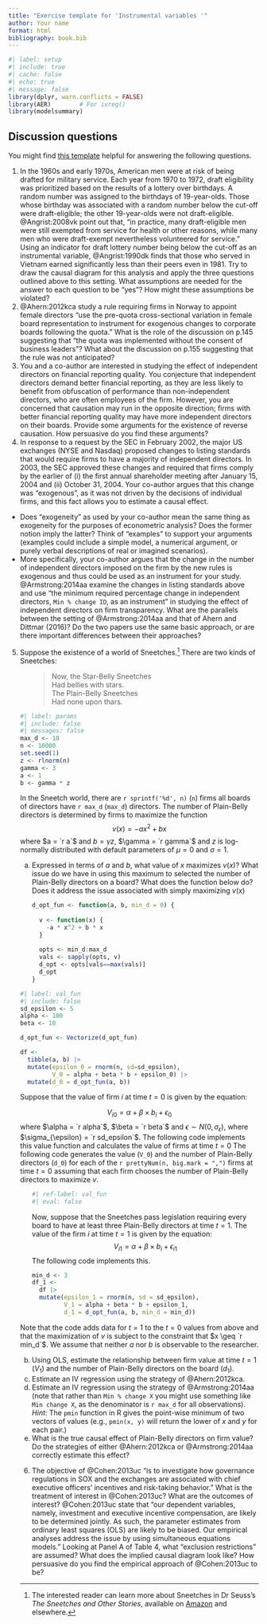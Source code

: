 ```yaml
---
title: "Exercise template for 'Instrumental variables '"
author: Your name
format: html
bibliography: book.bib
---
```


```r
#| label: setup
#| include: true
#| cache: false
#| echo: true
#| message: false
library(dplyr, warn.conflicts = FALSE)
library(AER)        # For ivreg()
library(modelsummary)
```

## Discussion questions

You might find [this template](templates/iv_template.Rmd) helpful for answering the following questions.

1. In the 1960s and early 1970s, American men were at risk of being drafted for military service. 
Each year from 1970 to 1972, draft eligibility was prioritized based on the results of a lottery over birthdays. 
A random number was assigned to the birthdays of 19-year-olds. 
Those whose birthday was associated with a random number below the cut-off were draft-eligible; the other 19-year-olds were not draft-eligible. 
@Angrist:2008vk point out that, "in practice, many draft-eligible men were still exempted from service for health or other reasons, while many men who were draft-exempt nevertheless volunteered for service."
Using an indicator for draft lottery number being below the cut-off as an instrumental variable, @Angrist:1990dk finds that those who served in Vietnam earned significantly less than their peers even in 1981. 
Try to draw the causal diagram for this analysis and apply the three questions outlined above to this setting. 
What assumptions are needed for the answer to each question to be "yes"? 
How might these assumptions be violated?
2.	@Ahern:2012kca study a rule requiring firms in Norway to appoint female directors "use the pre-quota cross-sectional variation in female board representation to instrument for exogenous changes to corporate boards following the quota."
What is the role of the discussion on p.145 suggesting that "the quota was implemented without the consent of business leaders"?
What about the discussion on p.155 suggesting that the rule was not anticipated?
3.	You and a co-author are interested in studying the effect of independent directors on financial reporting quality. 
You conjecture that independent directors demand better financial reporting, as they are less likely to benefit from obfuscation of performance than non-independent directors, who are often employees of the firm. 
However, you are concerned that causation may run in the opposite direction; firms with better financial reporting quality may have more independent directors on their boards. 
Provide some arguments for the existence of reverse causation. 
How persuasive do you find these arguments?
4. In response to a request by the SEC in February 2002, the major US exchanges (NYSE and Nasdaq) proposed changes to listing standards that would require firms to have a majority of independent directors. 
In 2003, the SEC approved these changes and required that firms comply by the earlier of (i) the first annual shareholder meeting after January 15, 2004 and (ii) October 31, 2004. 
Your co-author argues that this change was "exogenous", as it was not driven by the decisions of individual firms, and this fact allows you to estimate a causal effect.
  - Does "exogeneity" as used by your co-author mean the same thing as exogeneity for the purposes of econometric  analysis? 
  Does the former notion imply the latter? 
  Think of "examples" to support your arguments (examples could include a simple model, a numerical argument, or purely verbal descriptions of real or imagined scenarios).
  - More specifically, your co-author argues that the change in the number of independent directors imposed on the firm by the new rules is exogenous and thus could be used as an instrument for your study.
  @Armstrong:2014aa examine the changes in listing standards above and use "the minimum required percentage change in independent directors, `Min % change ID`, as an instrument" in studying the effect of independent directors on firm transparency. 
  What are the parallels between the setting of @Armstrong:2014aa and that of Ahern and Dittmar (2016)? 
  Do the two papers use the same basic approach, or are there important differences between their approaches?

5. Suppose the existence of a world of Sneetches.^[The interested reader can learn more about Sneetches in Dr Seuss's *The Sneetches and Other Stories*, available on [Amazon](https://www.amazon.com/dp/0394800893) and elsewhere.]
There are two kinds of Sneetches: 
<ul>
> Now, the Star-Belly Sneetches  
> Had bellies with stars.  
> The Plain-Belly Sneetches  
> Had none upon thars.
</ul>

<ul>
```r
#| label: params
#| include: false
#| messages: false
max_d <- 10
n <- 10000
set.seed(1) 
z <- rlnorm(n)
gamma <- 3
a <- 1
b <- gamma * z
```
In the Sneetch world,  there are `r sprintf('%d', n)` (`n`) firms all boards of directors have `r max_d` (`max_d`) directors.
The number of Plain-Belly directors is determined by firms to maximize the function
$$v(x) = -a x^2 + b x $$
where $a = `r a`$ and $b = \gamma z$, $\gamma = `r gamma`$ and $z$ is log-normally distributed with default parameters of $\mu=0$ and $\sigma=1$.

  a. Expressed in terms of $a$ and $b$, what value of $x$ maximizes $v(x)$? 
  What issue do we have in using this maximum to selected the number of Plain-Belly directors on a board?
  What does the function below do?
  Does it address the issue associated with simply maximizing $v(x)$

<ul>
```r
d_opt_fun <- function(a, b, min_d = 0) {
  
  v <- function(x) {
    -a * x^2 + b * x 
  }
  
  opts <- min_d:max_d
  vals <- sapply(opts, v)
  d_opt <- opts[vals==max(vals)]
  d_opt
}
```
</ul>

```r
#| label: val_fun
#| include: false
sd_epsilon <- 5
alpha <- 100
beta <- 10

d_opt_fun <- Vectorize(d_opt_fun)

df <-
  tibble(a, b) |>
  mutate(epsilon_0 = rnorm(n, sd=sd_epsilon),
         V_0 = alpha + beta * b + epsilon_0) |>
  mutate(d_0 = d_opt_fun(a, b))
```

Suppose that the value of firm $i$ at time $t=0$ is given by the equation:

$$ V_{i0} = \alpha + \beta \times b_i + \epsilon_0 $$
where $\alpha = `r alpha`$, $\beta = `r beta`$ and $\epsilon \sim N(0, \sigma_{\epsilon})$, where $\sigma_{\epsilon} = `r sd_epsilon`$.
The following code implements this value function and calculates the value of firms at time $t=0$ 
The following code generates the value (`V_0`) and the number of Plain-Belly directors (`d_0`) for each of the `r prettyNum(n, big.mark = ",")` firms at time $t=0$ assuming that each firm chooses the number of Plain-Belly directors to maximize $v$.

<ul>
```r
#| ref-label: val_fun
#| eval: false
```
</ul>
<ul>
Now, suppose that the Sneetches pass legislation requiring every board to have at least three Plain-Belly directors at time $t=1$.
The value of the firm $i$ at time $t=1$ is given by the equation:
$$ V_{i1} = \alpha + \beta \times b_i + \epsilon_{i1} $$
The following code implements this.
</ul>

<ul>
```r
min_d <- 3
df_1 <-
  df |>
  mutate(epsilon_1 = rnorm(n, sd = sd_epsilon),
         V_1 = alpha + beta * b + epsilon_1,
         d_1 = d_opt_fun(a, b, min_d = min_d))
```
</ul>
Note that the code adds data for $t=1$ to the $t=0$ values from above and that the maximization of $v$ is subject to the constraint that $x \geq `r min_d`$.
We assume that neither $a$ nor $b$ is observable to the researcher.

  b. Using OLS, estimate the relationship between firm value at time $t=1$ ($V_1$) and the number of Plain-Belly directors on the board ($d_1$).
  c. Estimate an IV regression using the strategy of @Ahern:2012kca.
  d. Estimate an IV regression using the strategy of @Armstrong:2014aa (note that rather than `Min % change X` you might use something like `Min change X`, as the denominator is `r max_d` for all observations). *Hint*: The `pmin` function in R gives the point-wise minimum of two vectors of values (e.g., `pmin(x, y)` will return the lower of $x$ and $y$ for each pair.)
  e. What is the true causal effect of Plain-Belly directors on firm value? Do the strategies of either @Ahern:2012kca or @Armstrong:2014aa correctly estimate this effect?

6. The objective of @Cohen:2013uc "is to investigate how governance regulations in SOX and the exchanges are associated with chief executive officers' incentives and risk-taking behavior." 
What is the treatment of interest in @Cohen:2013uc? 
What are the outcomes of interest?
@Cohen:2013uc state that "our dependent variables, namely, investment and executive incentive compensation, are likely to be determined jointly.
As such, the parameter estimates from ordinary least squares (OLS) are likely to be biased. 
Our empirical analyses address the issue by using simultaneous equations models." 
Looking at Panel A of Table 4, what "exclusion restrictions" are assumed? 
What does the implied causal diagram look like? 
How persuasive do you find the empirical approach of @Cohen:2013uc to be?
